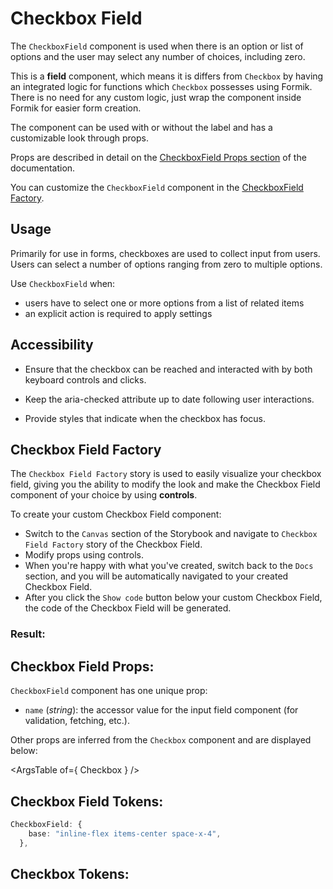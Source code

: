 

# Checkbox Field

The `CheckboxField` component is used when there is an option or list of options and the user may select any number of choices, including zero. <br />

This is a **field** component, which means it is differs from `Checkbox` by having an integrated logic for functions which
`Checkbox` possesses using Formik. There is no need for any custom logic, just wrap the component inside Formik for easier form creation.

The component can be used with or without the label and has a customizable look through props.

Props are described in detail on the [CheckboxField Props section](#checkbox-field-props) of the documentation.

You can customize the `CheckboxField` component in the [CheckboxField Factory](/story/component-library-formik-elements-checkboxfield--checkbox-field-factory).

## Usage

Primarily for use in forms, checkboxes are used to collect input from users. Users can select a number of options ranging from zero to multiple options.

Use `CheckboxField` when:

- users have to select one or more options from a list of related items
- an explicit action is required to apply settings

## Accessibility

- Ensure that the checkbox can be reached and interacted with by both keyboard controls and clicks.

- Keep the aria-checked attribute up to date following user interactions.

- Provide styles that indicate when the checkbox has focus.

## Checkbox Field Factory

The `Checkbox Field Factory` story is used to easily visualize your checkbox field, giving you the
ability to modify the look and make the Checkbox Field component of your choice by
using **controls**.

To create your custom Checkbox Field component:

- Switch to the `Canvas` section of the Storybook and navigate to `Checkbox Field Factory` story
of the Checkbox Field.
- Modify props using controls.
- When you're happy with what you've created, switch back to the `Docs` section, and you will be automatically
navigated to your created Checkbox Field.
- After you click the `Show code` button below your custom Checkbox Field, the code of the Checkbox Field will be generated.

### Result:

<Canvas>
  <Story id="component-library-formik-elements-checkboxfield--checkbox-field-factory" />
</Canvas>

<Stories />

## Checkbox Field Props:

`CheckboxField` component has one unique prop:
 - `name` (_string_): the accessor value for the input field component (for validation, fetching, etc.).

Other props are inferred from the `Checkbox` component and are displayed below:

<ArgsTable of={ Checkbox } />

## Checkbox Field Tokens:

```ts
CheckboxField: {
    base: "inline-flex items-center space-x-4",
  },
```

## Checkbox Tokens:
<ThemeTokens component="Checkbox"/>
